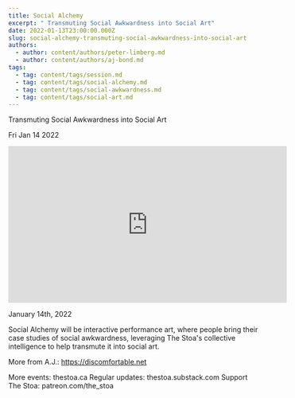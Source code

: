 ```yaml
---
title: Social Alchemy
excerpt: " Transmuting Social Awkwardness into Social Art"
date: 2022-01-13T23:00:00.000Z
slug: social-alchemy-transmuting-social-awkwardness-into-social-art
authors:
  - author: content/authors/peter-limberg.md
  - author: content/authors/aj-bond.md
tags:
  - tag: content/tags/session.md
  - tag: content/tags/social-alchemy.md
  - tag: content/tags/social-awkwardness.md
  - tag: content/tags/social-art.md
---
```




 Transmuting Social Awkwardness into Social Art

Fri Jan 14 2022

<iframe width="560" height="315" src="https://www.youtube.com/embed/8mT8S7jH5Dg" title="Social Alchemy: Transmuting Social Awkwardness into Social Art w/ Peter Limberg and A.J. Bond" frameborder="0" allow="accelerometer; autoplay; clipboard-write; encrypted-media; gyroscope; picture-in-picture" allowfullscreen ></iframe>

January 14th, 2022

Social Alchemy will be interactive performance art, where people bring their case studies of social awkwardness, leveraging The Stoa's collective intelligence to help transmute it into social art.

More from A.J.: https://discomfortable.net

More events: thestoa.ca
Regular updates: thestoa.substack.com
Support The Stoa: patreon.com/the_stoa



